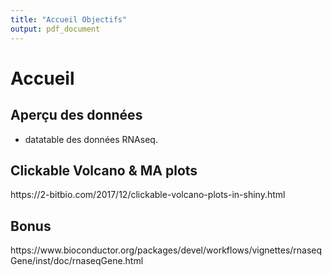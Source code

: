 ```yaml
---
title: "Accueil Objectifs"
output: pdf_document
---
```


# Accueil

## Aperçu des données
- datatable des données RNAseq.

## Clickable Volcano & MA plots
https://2-bitbio.com/2017/12/clickable-volcano-plots-in-shiny.html

## Bonus
https://www.bioconductor.org/packages/devel/workflows/vignettes/rnaseqGene/inst/doc/rnaseqGene.html